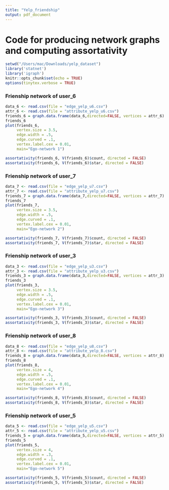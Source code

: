 ```yaml
---
title: "Yelp_friendship"
output: pdf_document
---
```


# Code for producing network graphs and computing assortativity

```r
setwd("/Users/mac/Downloads/yelp_dataset")
library('statnet')
library('igraph')
knitr::opts_chunk$set(echo = TRUE)
options(tinytex.verbose = TRUE)
```


### Frienship network of user_6
```r
data_6 <- read.csv(file = "edge_yelp_u6.csv")
attr_6 <- read.csv(file = "attribute_yelp_u6.csv")
friends_6 = graph.data.frame(data_6,directed=FALSE, vertices = attr_6)
friends_6
plot(friends_6, 
     vertex.size = 3.5,
     edge.width = .5,
     edge.curved = .1,
     vertex.label.cex = 0.01,
     main="Ego-network 1")

assortativity(friends_6, V(friends_6)$count, directed = FALSE)
assortativity(friends_6, V(friends_6)$star, directed = FALSE)

```


### Frienship network of user_7
```r
data_7 <- read.csv(file = "edge_yelp_u7.csv")
attr_7 <- read.csv(file = "attribute_yelp_u7.csv")
friends_7 = graph.data.frame(data_7,directed=FALSE, vertices = attr_7)
friends_7
plot(friends_7, 
     vertex.size = 3.5,
     edge.width = .5,
     edge.curved = .1,
     vertex.label.cex = 0.01,
     main="Ego-network 2")

assortativity(friends_7, V(friends_7)$count, directed = FALSE)
assortativity(friends_7, V(friends_7)$star, directed = FALSE)

```



### Frienship network of user_3
```r
data_3 <- read.csv(file = "edge_yelp_u3.csv")
attr_3 <- read.csv(file = "attribute_yelp_u3.csv")
friends_3 = graph.data.frame(data_3,directed=FALSE, vertices = attr_3)
friends_3
plot(friends_3, 
     vertex.size = 3.5,
     edge.width = .5,
     edge.curved = .1,
     vertex.label.cex = 0.01,
     main="Ego-network 3")

assortativity(friends_3, V(friends_3)$count, directed = FALSE)
assortativity(friends_3, V(friends_3)$star, directed = FALSE)

```


### Frienship network of user_8
```r
data_8 <- read.csv(file = "edge_yelp_u8.csv")
attr_8 <- read.csv(file = "attribute_yelp_8.csv")
friends_8 = graph.data.frame(data_8,directed=FALSE, vertices = attr_8)
friends_8
plot(friends_8, 
     vertex.size = 4,
     edge.width = .5,
     edge.curved = .1,
     vertex.label.cex = 0.01,
     main="Ego-network 4")

assortativity(friends_8, V(friends_8)$count, directed = FALSE)
assortativity(friends_8, V(friends_8)$star, directed = FALSE)
```




### Frienship network of user_5
```r
data_5 <- read.csv(file = "edge_yelp_u5.csv")
attr_5 <- read.csv(file = "attribute_yelp_u5.csv")
friends_5 = graph.data.frame(data_5,directed=FALSE, vertices = attr_5)
friends_5
plot(friends_5, 
     vertex.size = 4,
     edge.width = .3,
     edge.curved = .1,
     vertex.label.cex = 0.01,
     main="Ego-network 5")

assortativity(friends_5, V(friends_5)$count, directed = FALSE)
assortativity(friends_5, V(friends_5)$star, directed = FALSE)
```
